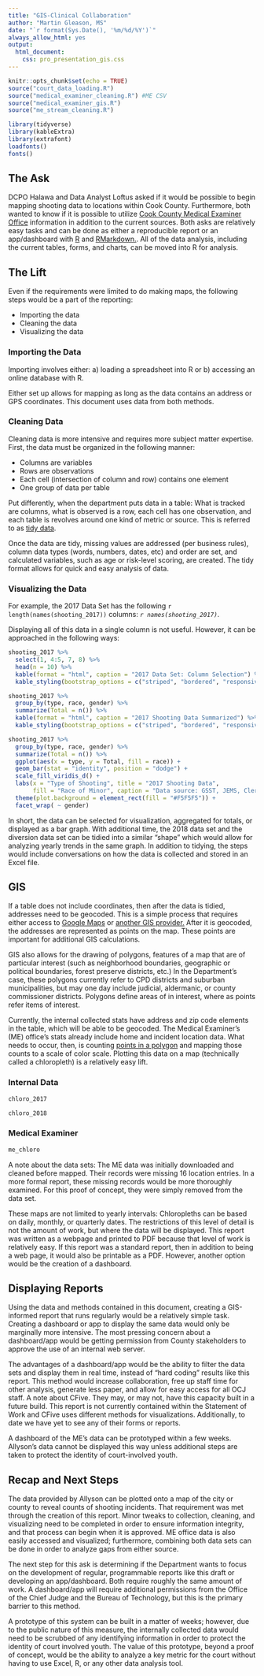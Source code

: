 ```yaml
---
title: "GIS-Clinical Collaboration"
author: "Martin Gleason, MS"
date: "`r format(Sys.Date(), '%m/%d/%Y')`"
always_allow_html: yes
output:
  html_document:
    css: pro_presentation_gis.css
---
```


```r
knitr::opts_chunk$set(echo = TRUE)
source("court_data_loading.R")
source("medical_examiner_cleaning.R") #ME CSV
source("medical_examiner_gis.R")
source("me_stream_cleaning.R")

library(tidyverse)
library(kableExtra)
library(extrafont)
loadfonts()
fonts()
```

## The Ask
DCPO Halawa and Data Analyst Loftus asked if it would be possible to begin mapping shooting data to locations within Cook County. Furthermore, both wanted to know if it is possible to utilize [Cook County Medical Examiner Office](https://maps.cookcountyil.gov/medexammaps/) information in addition to the current sources. Both asks are relatively easy tasks and can be done as either a reproducible report or an app/dashboard with [R](https://www.r-project.org) and [RMarkdown.](https://www.r-project.org). All of the data analysis, including the current tables, forms, and charts, can be moved into R for analysis.

## The Lift
Even if the requirements were limited to do making maps, the following steps would be a part of the reporting:

* Importing the data
* Cleaning the data
* Visualizing the data

### Importing the Data 
Importing involves either:
  a) loading a spreadsheet into R or 
  b) accessing an online database with R.
  
Either set up allows for mapping as long as the data contains an address or GPS coordinates. This document uses data from both methods.

### Cleaning Data
Cleaning data is more intensive and requires more subject matter expertise. First, the data must be organized in the following manner:

* Columns are variables
* Rows are observations
* Each cell (intersection of column and row) contains one element
* One group of data per table

Put differently, when the department puts data in a table: What is tracked are columns, what is observed is a row, each cell has one observation, and each table is revolves around one kind of metric or source. This is referred to as [tidy data](https://cran.r-project.org/web/packages/tidyr/vignettes/tidy-data.html).

Once the data are tidy, missing values are addressed (per business rules), column data types (words, numbers, dates, etc) and order are set, and calculated variables, such as age or risk-level scoring, are created. The tidy format allows for quick and easy analysis of data.

### Visualizing the Data
For example, the 2017 Data Set has the following `r length(names(shooting_2017))` columns:
*`r names(shooting_2017)`*. 

Displaying all of this data in a single column is not useful. However, it can be approached in the following ways:

```r
shooting_2017 %>% 
  select(1, 4:5, 7, 8) %>%
  head(n = 10) %>%
  kable(format = "html", caption = "2017 Data Set: Column Selection") %>%
  kable_styling(bootstrap_options = c("striped", "bordered", "responsive"))
```

```r
shooting_2017 %>% 
  group_by(type, race, gender) %>%
  summarize(Total = n()) %>%
  kable(format = "html", caption = "2017 Shooting Data Summarized") %>%
  kable_styling(bootstrap_options = c("striped", "bordered", "responsive"))

```

```r
shooting_2017 %>% 
  group_by(type, race, gender) %>%
  summarize(Total = n()) %>%
  ggplot(aes(x = type, y = Total, fill = race)) + 
  geom_bar(stat = "identity", position = "dodge") + 
  scale_fill_viridis_d() + 
  labs(x = "Type of Shooting", title = "2017 Shooting Data", 
       fill = "Race of Minor", caption = "Data source: GSST, JEMS, Clerks. Compiled by A. Loftus") + 
  theme(plot.background = element_rect(fill = "#F5F5F5")) +
  facet_wrap( ~ gender)
```

In short, the data can be selected for visualization, aggregated for totals, or displayed as a bar graph. With additional time, the 2018 data set and the diversion data set can be tidied into a similar "shape" which would allow for analyzing yearly trends in the same graph. In addition to tidying, the steps would include conversations on how the data is collected and stored in an Excel file.

## GIS
If a table does not include coordinates, then after the data is tidied, addresses need to be geocoded. This is a simple process that requires either access to [Google Maps](https://developers.google.com/maps/documentation/) or [another GIS provider.](https://www.arcgis.com/index.html) After it is geocoded, the addresses are represented as points on the map. These points are important for additional GIS calculations.

GIS also allows for the drawing of polygons, features of a map that are of particular interest (such as neighborhood boundaries, geographic or political boundaries, forest preserve districts, etc.) In the Department's case, these polygons currently refer to CPD districts and suburban municipalities, but may one day include judicial, aldermanic, or county commissioner districts. Polygons define areas of in interest, where as points refer items of interest. 

Currently, the internal collected stats have address and zip code elements in the table, which will be able to be geocoded. The Medical Examiner's (ME) office's stats already include home and incident location data. What needs to occur, then, is counting [points in a polygon](https://en.wikipedia.org/wiki/Point_in_polygon) and mapping those counts to a scale of color scale. Plotting this data on a map (technically called a chloropleth) is a relatively easy lift.

### Internal Data
```r
chloro_2017
```

```r
chloro_2018
```

### Medical Examiner
```r
me_chloro
```

A note about the data sets: The ME data was initially downloaded and cleaned before mapped. Their records were missing 16 location entries. In a more formal report, these missing records would be more thoroughly examined. For this proof of concept, they were simply removed from the data set.

These maps are not limited to yearly intervals: Chloropleths can be based on daily, monthly, or quarterly dates. The restrictions of this level of detail is not the amount of work, but where the data will be displayed. This report was written as a webpage and printed to PDF because that level of work is relatively easy. If this report was a standard report, then in addition to being a web page, it would also be printable as a PDF. However, another option would be the creation of a dashboard.

## Displaying Reports
Using the data and methods contained in this document, creating a GIS-informed report that runs regularly would be a relatively simple task. Creating a dashboard or app to display the same data would only be marginally more intensive. The most pressing concern about a dashboard/app would be getting permission from County stakeholders to approve the use of an internal web server.

The advantages of a dashboard/app would be the ability to filter the data sets and display them in real time, instead of "hard coding" results like this report. This method would increase collaboration, free up staff time for other analysis, generate less paper, and allow for easy access for all OCJ staff. A note about CFive. They may, or may not, have this capacity built in a future build. This report is not currently contained within the Statement of Work and CFive uses different methods for visualizations. Additionally, to date we have yet to see any of their forms or reports.

A dashboard of the ME's data can be prototyped within a few weeks. Allyson's data cannot be displayed this way unless additional steps are taken to protect the identity of court-involved youth.

## Recap and Next Steps
The data provided by Allyson can be plotted onto a map of the city or county to reveal counts of shooting incidents. That requirement was met through the creation of this report. Minor tweaks to collection, cleaning, and visualizing need to be completed in order to ensure information integrity, and that process can begin when it is approved. ME office data is also easily accessed and visualized; furthermore, combining both data sets can be done in order to analyze gaps from either source.

The next step for this ask is determining if the Department wants to focus on the development of regular, programmable reports like this draft or developing an app/dashboard. Both require roughly the same amount of work. A dashboard/app will require additional permissions from the Office of the Chief Judge and the Bureau of Technology, but this is the primary barrier to this method. 

A prototype of this system can be built in a matter of weeks; however, due to the public nature of this measure, the internally collected data would need to be scrubbed of any identifying information in order to protect the identity of court involved youth. The value of this prototype, beyond a proof of concept, would be the ability to analyze a key metric for the court without having to use Excel, R, or any other data analysis tool.